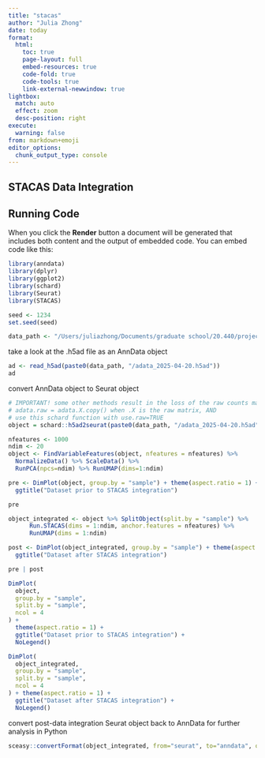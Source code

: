 ```yaml
---
title: "stacas"
author: "Julia Zhong"
date: today
format:
  html:
    toc: true
    page-layout: full
    embed-resources: true
    code-fold: true
    code-tools: true
    link-external-newwindow: true
lightbox:
  match: auto
  effect: zoom
  desc-position: right
execute:
  warning: false
from: markdown+emoji 
editor_options: 
  chunk_output_type: console
---
```


## STACAS Data Integration

## Running Code

When you click the **Render** button a document will be generated that includes both content and the output of embedded code. You can embed code like this:

```r
library(anndata)
library(dplyr)
library(ggplot2)
library(schard)
library(Seurat)
library(STACAS)

seed <- 1234
set.seed(seed)

data_path <- "/Users/juliazhong/Documents/graduate school/20.440/project"
```

take a look at the .h5ad file as an AnnData object
```r
ad <- read_h5ad(paste0(data_path, "/adata_2025-04-20.h5ad"))
ad
```

convert AnnData object to Seurat object
```r
# IMPORTANT! some other methods result in the loss of the raw counts matrix during the conversion. in Python, need to run:
# adata.raw = adata.X.copy() when .X is the raw matrix, AND
# use this schard function with use.raw=TRUE
object = schard::h5ad2seurat(paste0(data_path, "/adata_2025-04-20.h5ad"), use.raw=TRUE)
```

```r
nfeatures <- 1000
ndim <- 20
object <- FindVariableFeatures(object, nfeatures = nfeatures) %>%
  NormalizeData() %>% ScaleData() %>%
  RunPCA(npcs=ndim) %>% RunUMAP(dims=1:ndim)
```

```r
pre <- DimPlot(object, group.by = "sample") + theme(aspect.ratio = 1) +
  ggtitle("Dataset prior to STACAS integration")

pre
```

```r
object_integrated <- object %>% SplitObject(split.by = "sample") %>%
      Run.STACAS(dims = 1:ndim, anchor.features = nfeatures) %>%
      RunUMAP(dims = 1:ndim) 
```

```r
post <- DimPlot(object_integrated, group.by = "sample") + theme(aspect.ratio = 1) +
  ggtitle("Dataset after STACAS integration")

pre | post
```

```r
DimPlot(
  object,
  group.by = "sample",
  split.by = "sample",
  ncol = 4
) + 
  theme(aspect.ratio = 1) +
  ggtitle("Dataset prior to STACAS integration") +
  NoLegend()
```

```r
DimPlot(
  object_integrated, 
  group.by = "sample", 
  split.by = "sample",
  ncol = 4
) + theme(aspect.ratio = 1) +
  ggtitle("Dataset after STACAS integration") +
  NoLegend()
```

convert post-data integration Seurat object back to AnnData for further analysis in Python
```r
sceasy::convertFormat(object_integrated, from="seurat", to="anndata", outFile=paste("../integrated_", Sys.Date(), ".h5ad", sep=""))
```


